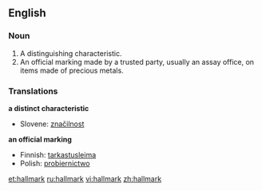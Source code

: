 ==English==

===Noun===
{{wikipedia}}
{{en-noun}}

# A distinguishing characteristic.
# An official marking made by a trusted party, usually an assay office, on items made of precious metals.

===Translations===
'''a distinct characteristic'''
*Slovene: [[značilnost]]

'''an official marking'''
*Finnish: [[tarkastusleima]]
*Polish: [[probiernictwo]] {{n}}

[[et:hallmark]]
[[ru:hallmark]]
[[vi:hallmark]]
[[zh:hallmark]]